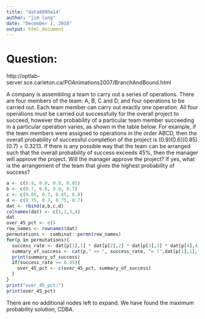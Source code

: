 ```yaml
---
title: "data609hw14"
author: "jim lung"
date: "December 1, 2018"
output: html_document
---
```


# Question:

http://optlab-server.sce.carleton.ca/POAnimations2007/BranchAndBound.html

A company is assembling a team to carry out a series of operations. There are four members of the team: A, B, C and D, and four operations to be carried out. Each team member can carry out exactly one operation. All four operations must be carried out successfully for the overall project to succeed, however the probability of a particular team member succeeding in a particular operation varies, as shown in the table below. For example, if the team members were assigned to operations in the order ABCD, then the overall probability of successful completion of the project is (0.9)(0.6)(0.85)(0.7) = 0.3213. If there is any possible way that the team can be arranged such that the overall probability of success exceeds 45%, then the manager will approve the project. Will the manager approve the project? If yes, what is the arrangement of the team that gives the highest probability of success?

```r
a <- c(0.9, 0.8, 0.9, 0.85)
b <- c(0.7, 0.6, 0.8, 0.7)
c <- c(0.85, 0.7, 0.85, 0.8)
d <- c(0.75, 0.7, 0.75, 0.7)
dat <- rbind(a,b,c,d)
colnames(dat) <- c(1,2,3,4)
dat
over_45_pct <- c()
row_names <- rownames(dat)
permutations <- combinat::permn(row_names)
for(p in permutations){
  success_rate <- dat[p[1],1] * dat[p[2],2] * dat[p[3],3] * dat[p[4],4]
  summary_of_success <- cat(p," => ", success_rate, "= (",dat[p[1],1],"*",dat[p[2],2],"*",dat[p[3],3],"*",dat[p[4],4],")")
  print(summary_of_success)
  if(success_rate >= 0.45){
    over_45_pct <- c(over_45_pct, summary_of_success)
  }
}  
print("over_45_pct:")
print(over_45_pct)
```

There are no additional nodes left to expand.  We have found the maximum probability solution, CDBA.  